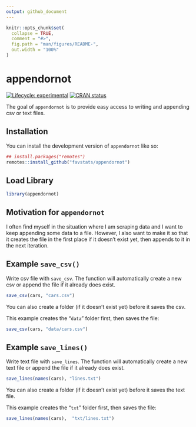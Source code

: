 ```yaml
---
output: github_document
---
```


<!-- README.md is generated from README.Rmd. Please edit that file -->

```r
knitr::opts_chunk$set(
  collapse = TRUE,
  comment = "#>",
  fig.path = "man/figures/README-",
  out.width = "100%"
)
```

# appendornot

<!-- badges: start -->
[![Lifecycle: experimental](https://img.shields.io/badge/lifecycle-experimental-orange.svg)](https://lifecycle.r-lib.org/articles/stages.html#experimental)
[![CRAN status](https://www.r-pkg.org/badges/version/appendornot)](https://CRAN.R-project.org/package=appendornot)
<!-- badges: end -->

The goal of `appendornot` is to provide easy access to writing and appending csv or text files.

## Installation

You can install the development version of `appendornot` like so:

``` r
## install.packages("remotes")
remotes::install_github("favstats/appendornot")
```

## Load Library


```r
library(appendornot)

```

## Motivation for `appendornot`

I often find myself in the situation where I am scraping data and I want to keep appending some data to a file. However, I also want to make it so that it creates the file in the first place if it doesn't exist yet, then appends to it in the next iteration.

## Example `save_csv()`


Write csv file with `save_csv`. The function will automatically create a new csv or append the file if it already does exist.


``` r
save_csv(cars, "cars.csv")
```

You can also create a folder (if it doesn't exist yet) before it saves the csv.

This example creates the "`data`" folder first, then saves the file:

``` r
save_csv(cars, "data/cars.csv")
```


## Example `save_lines()`


Write text file with `save_lines`. The function will automatically create a new text file or append the file if it already does exist.


``` r
save_lines(names(cars), "lines.txt")
```

You can also create a folder (if it doesn't exist yet) before it saves the text file.

This example creates the "`txt`" folder first, then saves the file:

``` r
save_lines(names(cars),  "txt/lines.txt")
```

